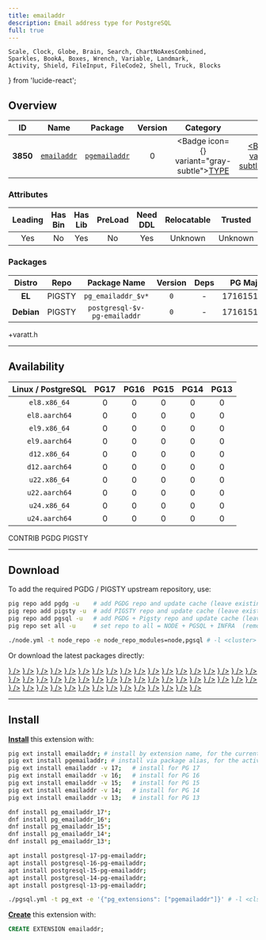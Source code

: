 ```yaml
---
title: emailaddr
description: Email address type for PostgreSQL
full: true
---
```


    Scale, Clock, Globe, Brain, Search, ChartNoAxesCombined,
    Sparkles, BookA, Boxes, Wrench, Variable, Landmark,
    Activity, Shield, FileInput, FileCode2, Shell, Truck, Blocks
} from 'lucide-react';

## Overview

| <TooltipIconButton tooltip="Extension unique identifier" side="top">ID</TooltipIconButton> | <TooltipIconButton tooltip="Extension name" side="top">Name</TooltipIconButton> | <TooltipIconButton tooltip="Package name for installation" side="top">Package</TooltipIconButton> | <TooltipIconButton tooltip="Latest available extension version" side="top">Version</TooltipIconButton> | <TooltipIconButton tooltip="Extension category" side="top">Category</TooltipIconButton> | <TooltipIconButton tooltip="Open source license" side="top">License</TooltipIconButton> | <TooltipIconButton tooltip="Programming language" side="top">Lang</TooltipIconButton> |
|:--------:|:--------:|:----------:|:--------------:|:---------------------------------------:|:------------------------------------------------------:|:----:|
| **3850** | [`emailaddr`](https://github.com/petere/pgemailaddr) | [`pgemailaddr`](/ext/emailaddr) | 0 | <Badge icon={<Boxes />} variant="gray-subtle"><a href="/ext/type" className="no-underline">TYPE</a></Badge> | <a href="/ext/list/license#postgresql" className="no-underline"><Badge icon={<Scale />} variant="blue-subtle">PostgreSQL</Badge></a> | <a href="/ext/list/lang#c"><Badge icon={<FileCode2 />} variant="blue-subtle">C</Badge></a> |

### Attributes

| <TooltipIconButton tooltip="The Primary Leading extension in the Package" side="top">Leading</TooltipIconButton> | <TooltipIconButton tooltip="Contains binary utils" side="top">Has Bin</TooltipIconButton> | <TooltipIconButton tooltip="Contains .so shared library files" side="top">Has Lib</TooltipIconButton> | <TooltipIconButton tooltip="Requires preloading via shared_preload_libraries" side="top">PreLoad</TooltipIconButton> | <TooltipIconButton tooltip="Requires CREATE EXTENSION DDL command" side="top">Need DDL</TooltipIconButton> | <TooltipIconButton tooltip="Can be installed in any schema" side="top">Relocatable</TooltipIconButton> | <TooltipIconButton tooltip="Can be created by non-superuser" side="top">Trusted</TooltipIconButton> | <TooltipIconButton tooltip="Schemas used by this extension" side="top">Schemas</TooltipIconButton> |
|:-------:|:-------:|:-------:|:-------:|:--------:|:-----------:|:-------:|:-------:|
| Yes | No | Yes | No | Yes | Unknown | Unknown | - |

### Packages

| <TooltipIconButton tooltip="Linux distribution family, EL or Debian" side="top">Distro</TooltipIconButton> | <TooltipIconButton tooltip="Package repository" side="top">Repo</TooltipIconButton> | <TooltipIconButton tooltip="The RPM/DEB Package Name Pattern (replace $v with real pg major)" side="top">Package Name</TooltipIconButton> | <TooltipIconButton tooltip="Latest package version" side="top">Version</TooltipIconButton> | <TooltipIconButton tooltip="RPM/DEB Package dependencies" side="top">Deps</TooltipIconButton> | <TooltipIconButton tooltip="Available in these PostgreSQL Major Versions" side="top">PG Major</TooltipIconButton> |
|:----------:|:--------:|:------------------------:|:-----------:|:------------:|:------------------:|
|   **EL**   | <Badge variant="amber-subtle"><span className="font-bold">PIGSTY</span></Badge> | `pg_emailaddr_$v*` | `0` | - | <Badge variant="green-subtle">17</Badge><Badge variant="green-subtle">16</Badge><Badge variant="green-subtle">15</Badge><Badge variant="green-subtle">14</Badge><Badge variant="green-subtle">13</Badge> |
| **Debian** | <Badge variant="amber-subtle"><span className="font-bold">PIGSTY</span></Badge> | `postgresql-$v-pg-emailaddr` | `0` | - | <Badge variant="green-subtle">17</Badge><Badge variant="green-subtle">16</Badge><Badge variant="green-subtle">15</Badge><Badge variant="green-subtle">14</Badge><Badge variant="green-subtle">13</Badge> |


<Callout title="Comments" type="info">
    +varatt.h
</Callout>


------

## Availability

| <TooltipIconButton tooltip="Linux Distro Arch / PostgreSQL Major Version" side="top">Linux / PostgreSQL </TooltipIconButton> | **PG17** | **PG16** | **PG15** | **PG14** | **PG13** |
|:-----:|:-----:|:-----:|:-----:|:-----:|:-----:|
| `el8.x86_64` | <Badge variant="amber-subtle">0</Badge> | <Badge variant="amber-subtle">0</Badge> | <Badge variant="amber-subtle">0</Badge> | <Badge variant="amber-subtle">0</Badge> | <Badge variant="amber-subtle">0</Badge> |
| `el8.aarch64` | <Badge variant="amber-subtle">0</Badge> | <Badge variant="amber-subtle">0</Badge> | <Badge variant="amber-subtle">0</Badge> | <Badge variant="amber-subtle">0</Badge> | <Badge variant="amber-subtle">0</Badge> |
| `el9.x86_64` | <Badge variant="amber-subtle">0</Badge> | <Badge variant="amber-subtle">0</Badge> | <Badge variant="amber-subtle">0</Badge> | <Badge variant="amber-subtle">0</Badge> | <Badge variant="amber-subtle">0</Badge> |
| `el9.aarch64` | <Badge variant="amber-subtle">0</Badge> | <Badge variant="amber-subtle">0</Badge> | <Badge variant="amber-subtle">0</Badge> | <Badge variant="amber-subtle">0</Badge> | <Badge variant="amber-subtle">0</Badge> |
| `d12.x86_64` | <Badge variant="amber-subtle">0</Badge> | <Badge variant="amber-subtle">0</Badge> | <Badge variant="amber-subtle">0</Badge> | <Badge variant="amber-subtle">0</Badge> | <Badge variant="amber-subtle">0</Badge> |
| `d12.aarch64` | <Badge variant="amber-subtle">0</Badge> | <Badge variant="amber-subtle">0</Badge> | <Badge variant="amber-subtle">0</Badge> | <Badge variant="amber-subtle">0</Badge> | <Badge variant="amber-subtle">0</Badge> |
| `u22.x86_64` | <Badge variant="amber-subtle">0</Badge> | <Badge variant="amber-subtle">0</Badge> | <Badge variant="amber-subtle">0</Badge> | <Badge variant="amber-subtle">0</Badge> | <Badge variant="amber-subtle">0</Badge> |
| `u22.aarch64` | <Badge variant="amber-subtle">0</Badge> | <Badge variant="amber-subtle">0</Badge> | <Badge variant="amber-subtle">0</Badge> | <Badge variant="amber-subtle">0</Badge> | <Badge variant="amber-subtle">0</Badge> |
| `u24.x86_64` | <Badge variant="amber-subtle">0</Badge> | <Badge variant="amber-subtle">0</Badge> | <Badge variant="amber-subtle">0</Badge> | <Badge variant="amber-subtle">0</Badge> | <Badge variant="amber-subtle">0</Badge> |
| `u24.aarch64` | <Badge variant="amber-subtle">0</Badge> | <Badge variant="amber-subtle">0</Badge> | <Badge variant="amber-subtle">0</Badge> | <Badge variant="amber-subtle">0</Badge> | <Badge variant="amber-subtle">0</Badge> |

<Badge variant="green-subtle"><span className="font-black">CONTRIB</span></Badge> <Badge variant="blue-subtle"><span className="font-black">PGDG</span></Badge> <Badge variant="amber-subtle"><span className="font-black">PIGSTY</span></Badge>

------

## Download

To add the required PGDG / PIGSTY upstream repository, use:

```bash tab="pig"
pig repo add pgdg -u    # add PGDG repo and update cache (leave existing repos)
pig repo add pigsty -u  # add PIGSTY repo and update cache (leave existing repos)
pig repo add pgsql -u   # add PGDG + Pigsty repo and update cache (leave existing repos)
pig repo set all -u     # set repo to all = NODE + PGSQL + INFRA  (remove existing repos)
```
```bash tab="pigsty"
./node.yml -t node_repo -e node_repo_modules=node,pgsql # -l <cluster>
```

Or download the latest packages directly:

<Files>
    <Folder name="el8.x86_64">
        <a href="https://repo.pigsty.io/yum/pgsql/el8.x86_64/pg_emailaddr_17-0-1PIGSTY.el8.x86_64.rpm"><File name="pg_emailaddr_17-0-1PIGSTY.el8.x86_64.rpm" icon={<Package className="text-emerald-500" />} /></a>
        <a href="https://repo.pigsty.io/yum/pgsql/el8.x86_64/pg_emailaddr_16-0-1PIGSTY.el8.x86_64.rpm"><File name="pg_emailaddr_16-0-1PIGSTY.el8.x86_64.rpm" icon={<Package className="text-emerald-500" />} /></a>
        <a href="https://repo.pigsty.io/yum/pgsql/el8.x86_64/pg_emailaddr_15-0-1PIGSTY.el8.x86_64.rpm"><File name="pg_emailaddr_15-0-1PIGSTY.el8.x86_64.rpm" icon={<Package className="text-emerald-500" />} /></a>
        <a href="https://repo.pigsty.io/yum/pgsql/el8.x86_64/pg_emailaddr_14-0-1PIGSTY.el8.x86_64.rpm"><File name="pg_emailaddr_14-0-1PIGSTY.el8.x86_64.rpm" icon={<Package className="text-emerald-500" />} /></a>
        <a href="https://repo.pigsty.io/yum/pgsql/el8.x86_64/pg_emailaddr_13-0-1PIGSTY.el8.x86_64.rpm"><File name="pg_emailaddr_13-0-1PIGSTY.el8.x86_64.rpm" icon={<Package className="text-emerald-500" />} /></a>
    </Folder>
    <Folder name="el8.aarch64">
        <a href="https://repo.pigsty.io/yum/pgsql/el8.aarch64/pg_emailaddr_17-0-1PIGSTY.el8.aarch64.rpm"><File name="pg_emailaddr_17-0-1PIGSTY.el8.aarch64.rpm" icon={<Package className="text-orange-500" />} /></a>
        <a href="https://repo.pigsty.io/yum/pgsql/el8.aarch64/pg_emailaddr_16-0-1PIGSTY.el8.aarch64.rpm"><File name="pg_emailaddr_16-0-1PIGSTY.el8.aarch64.rpm" icon={<Package className="text-orange-500" />} /></a>
        <a href="https://repo.pigsty.io/yum/pgsql/el8.aarch64/pg_emailaddr_15-0-1PIGSTY.el8.aarch64.rpm"><File name="pg_emailaddr_15-0-1PIGSTY.el8.aarch64.rpm" icon={<Package className="text-orange-500" />} /></a>
        <a href="https://repo.pigsty.io/yum/pgsql/el8.aarch64/pg_emailaddr_14-0-1PIGSTY.el8.aarch64.rpm"><File name="pg_emailaddr_14-0-1PIGSTY.el8.aarch64.rpm" icon={<Package className="text-orange-500" />} /></a>
        <a href="https://repo.pigsty.io/yum/pgsql/el8.aarch64/pg_emailaddr_13-0-1PIGSTY.el8.aarch64.rpm"><File name="pg_emailaddr_13-0-1PIGSTY.el8.aarch64.rpm" icon={<Package className="text-orange-500" />} /></a>
    </Folder>
    <Folder name="el9.x86_64">
        <a href="https://repo.pigsty.io/yum/pgsql/el9.x86_64/pg_emailaddr_17-0-1PIGSTY.el9.x86_64.rpm"><File name="pg_emailaddr_17-0-1PIGSTY.el9.x86_64.rpm" icon={<Package className="text-emerald-500" />} /></a>
        <a href="https://repo.pigsty.io/yum/pgsql/el9.x86_64/pg_emailaddr_16-0-1PIGSTY.el9.x86_64.rpm"><File name="pg_emailaddr_16-0-1PIGSTY.el9.x86_64.rpm" icon={<Package className="text-emerald-500" />} /></a>
        <a href="https://repo.pigsty.io/yum/pgsql/el9.x86_64/pg_emailaddr_15-0-1PIGSTY.el9.x86_64.rpm"><File name="pg_emailaddr_15-0-1PIGSTY.el9.x86_64.rpm" icon={<Package className="text-emerald-500" />} /></a>
        <a href="https://repo.pigsty.io/yum/pgsql/el9.x86_64/pg_emailaddr_14-0-1PIGSTY.el9.x86_64.rpm"><File name="pg_emailaddr_14-0-1PIGSTY.el9.x86_64.rpm" icon={<Package className="text-emerald-500" />} /></a>
        <a href="https://repo.pigsty.io/yum/pgsql/el9.x86_64/pg_emailaddr_13-0-1PIGSTY.el9.x86_64.rpm"><File name="pg_emailaddr_13-0-1PIGSTY.el9.x86_64.rpm" icon={<Package className="text-emerald-500" />} /></a>
    </Folder>
    <Folder name="el9.aarch64">
        <a href="https://repo.pigsty.io/yum/pgsql/el9.aarch64/pg_emailaddr_17-0-1PIGSTY.el9.aarch64.rpm"><File name="pg_emailaddr_17-0-1PIGSTY.el9.aarch64.rpm" icon={<Package className="text-orange-500" />} /></a>
        <a href="https://repo.pigsty.io/yum/pgsql/el9.aarch64/pg_emailaddr_16-0-1PIGSTY.el9.aarch64.rpm"><File name="pg_emailaddr_16-0-1PIGSTY.el9.aarch64.rpm" icon={<Package className="text-orange-500" />} /></a>
        <a href="https://repo.pigsty.io/yum/pgsql/el9.aarch64/pg_emailaddr_15-0-1PIGSTY.el9.aarch64.rpm"><File name="pg_emailaddr_15-0-1PIGSTY.el9.aarch64.rpm" icon={<Package className="text-orange-500" />} /></a>
        <a href="https://repo.pigsty.io/yum/pgsql/el9.aarch64/pg_emailaddr_14-0-1PIGSTY.el9.aarch64.rpm"><File name="pg_emailaddr_14-0-1PIGSTY.el9.aarch64.rpm" icon={<Package className="text-orange-500" />} /></a>
        <a href="https://repo.pigsty.io/yum/pgsql/el9.aarch64/pg_emailaddr_13-0-1PIGSTY.el9.aarch64.rpm"><File name="pg_emailaddr_13-0-1PIGSTY.el9.aarch64.rpm" icon={<Package className="text-orange-500" />} /></a>
    </Folder>
    <Folder name="d12.x86_64">
        <a href="https://repo.pigsty.io/apt/pgsql/bookworm/pool/main/p/pg-emailaddr/postgresql-17-pg-emailaddr_0-1PIGSTY~bookworm_amd64.deb"><File name="postgresql-17-pg-emailaddr_0-1PIGSTY~bookworm_amd64.deb" icon={<Box className="text-emerald-500" />} /></a>
        <a href="https://repo.pigsty.io/apt/pgsql/bookworm/pool/main/p/pg-emailaddr/postgresql-16-pg-emailaddr_0-1PIGSTY~bookworm_amd64.deb"><File name="postgresql-16-pg-emailaddr_0-1PIGSTY~bookworm_amd64.deb" icon={<Box className="text-emerald-500" />} /></a>
        <a href="https://repo.pigsty.io/apt/pgsql/bookworm/pool/main/p/pg-emailaddr/postgresql-15-pg-emailaddr_0-1PIGSTY~bookworm_amd64.deb"><File name="postgresql-15-pg-emailaddr_0-1PIGSTY~bookworm_amd64.deb" icon={<Box className="text-emerald-500" />} /></a>
        <a href="https://repo.pigsty.io/apt/pgsql/bookworm/pool/main/p/pg-emailaddr/postgresql-14-pg-emailaddr_0-1PIGSTY~bookworm_amd64.deb"><File name="postgresql-14-pg-emailaddr_0-1PIGSTY~bookworm_amd64.deb" icon={<Box className="text-emerald-500" />} /></a>
        <a href="https://repo.pigsty.io/apt/pgsql/bookworm/pool/main/p/pg-emailaddr/postgresql-13-pg-emailaddr_0-1PIGSTY~bookworm_amd64.deb"><File name="postgresql-13-pg-emailaddr_0-1PIGSTY~bookworm_amd64.deb" icon={<Box className="text-emerald-500" />} /></a>
    </Folder>
    <Folder name="d12.aarch64">
        <a href="https://repo.pigsty.io/apt/pgsql/bookworm/pool/main/p/pg-emailaddr/postgresql-17-pg-emailaddr_0-1PIGSTY~bookworm_arm64.deb"><File name="postgresql-17-pg-emailaddr_0-1PIGSTY~bookworm_arm64.deb" icon={<Box className="text-orange-500" />} /></a>
        <a href="https://repo.pigsty.io/apt/pgsql/bookworm/pool/main/p/pg-emailaddr/postgresql-16-pg-emailaddr_0-1PIGSTY~bookworm_arm64.deb"><File name="postgresql-16-pg-emailaddr_0-1PIGSTY~bookworm_arm64.deb" icon={<Box className="text-orange-500" />} /></a>
        <a href="https://repo.pigsty.io/apt/pgsql/bookworm/pool/main/p/pg-emailaddr/postgresql-15-pg-emailaddr_0-1PIGSTY~bookworm_arm64.deb"><File name="postgresql-15-pg-emailaddr_0-1PIGSTY~bookworm_arm64.deb" icon={<Box className="text-orange-500" />} /></a>
        <a href="https://repo.pigsty.io/apt/pgsql/bookworm/pool/main/p/pg-emailaddr/postgresql-14-pg-emailaddr_0-1PIGSTY~bookworm_arm64.deb"><File name="postgresql-14-pg-emailaddr_0-1PIGSTY~bookworm_arm64.deb" icon={<Box className="text-orange-500" />} /></a>
        <a href="https://repo.pigsty.io/apt/pgsql/bookworm/pool/main/p/pg-emailaddr/postgresql-13-pg-emailaddr_0-1PIGSTY~bookworm_arm64.deb"><File name="postgresql-13-pg-emailaddr_0-1PIGSTY~bookworm_arm64.deb" icon={<Box className="text-orange-500" />} /></a>
    </Folder>
    <Folder name="u22.x86_64">
        <a href="https://repo.pigsty.io/apt/pgsql/jammy/pool/main/p/pg-emailaddr/postgresql-17-pg-emailaddr_0-1PIGSTY~jammy_amd64.deb"><File name="postgresql-17-pg-emailaddr_0-1PIGSTY~jammy_amd64.deb" icon={<Box className="text-emerald-500" />} /></a>
        <a href="https://repo.pigsty.io/apt/pgsql/jammy/pool/main/p/pg-emailaddr/postgresql-16-pg-emailaddr_0-1PIGSTY~jammy_amd64.deb"><File name="postgresql-16-pg-emailaddr_0-1PIGSTY~jammy_amd64.deb" icon={<Box className="text-emerald-500" />} /></a>
        <a href="https://repo.pigsty.io/apt/pgsql/jammy/pool/main/p/pg-emailaddr/postgresql-15-pg-emailaddr_0-1PIGSTY~jammy_amd64.deb"><File name="postgresql-15-pg-emailaddr_0-1PIGSTY~jammy_amd64.deb" icon={<Box className="text-emerald-500" />} /></a>
        <a href="https://repo.pigsty.io/apt/pgsql/jammy/pool/main/p/pg-emailaddr/postgresql-14-pg-emailaddr_0-1PIGSTY~jammy_amd64.deb"><File name="postgresql-14-pg-emailaddr_0-1PIGSTY~jammy_amd64.deb" icon={<Box className="text-emerald-500" />} /></a>
        <a href="https://repo.pigsty.io/apt/pgsql/jammy/pool/main/p/pg-emailaddr/postgresql-13-pg-emailaddr_0-1PIGSTY~jammy_amd64.deb"><File name="postgresql-13-pg-emailaddr_0-1PIGSTY~jammy_amd64.deb" icon={<Box className="text-emerald-500" />} /></a>
    </Folder>
    <Folder name="u22.aarch64">
        <a href="https://repo.pigsty.io/apt/pgsql/jammy/pool/main/p/pg-emailaddr/postgresql-17-pg-emailaddr_0-1PIGSTY~jammy_arm64.deb"><File name="postgresql-17-pg-emailaddr_0-1PIGSTY~jammy_arm64.deb" icon={<Box className="text-orange-500" />} /></a>
        <a href="https://repo.pigsty.io/apt/pgsql/jammy/pool/main/p/pg-emailaddr/postgresql-16-pg-emailaddr_0-1PIGSTY~jammy_arm64.deb"><File name="postgresql-16-pg-emailaddr_0-1PIGSTY~jammy_arm64.deb" icon={<Box className="text-orange-500" />} /></a>
        <a href="https://repo.pigsty.io/apt/pgsql/jammy/pool/main/p/pg-emailaddr/postgresql-15-pg-emailaddr_0-1PIGSTY~jammy_arm64.deb"><File name="postgresql-15-pg-emailaddr_0-1PIGSTY~jammy_arm64.deb" icon={<Box className="text-orange-500" />} /></a>
        <a href="https://repo.pigsty.io/apt/pgsql/jammy/pool/main/p/pg-emailaddr/postgresql-14-pg-emailaddr_0-1PIGSTY~jammy_arm64.deb"><File name="postgresql-14-pg-emailaddr_0-1PIGSTY~jammy_arm64.deb" icon={<Box className="text-orange-500" />} /></a>
        <a href="https://repo.pigsty.io/apt/pgsql/jammy/pool/main/p/pg-emailaddr/postgresql-13-pg-emailaddr_0-1PIGSTY~jammy_arm64.deb"><File name="postgresql-13-pg-emailaddr_0-1PIGSTY~jammy_arm64.deb" icon={<Box className="text-orange-500" />} /></a>
    </Folder>
    <Folder name="u24.x86_64">
        <a href="https://repo.pigsty.io/apt/pgsql/noble/pool/main/p/pg-emailaddr/postgresql-17-pg-emailaddr_0-1PIGSTY~noble_amd64.deb"><File name="postgresql-17-pg-emailaddr_0-1PIGSTY~noble_amd64.deb" icon={<Box className="text-emerald-500" />} /></a>
        <a href="https://repo.pigsty.io/apt/pgsql/noble/pool/main/p/pg-emailaddr/postgresql-16-pg-emailaddr_0-1PIGSTY~noble_amd64.deb"><File name="postgresql-16-pg-emailaddr_0-1PIGSTY~noble_amd64.deb" icon={<Box className="text-emerald-500" />} /></a>
        <a href="https://repo.pigsty.io/apt/pgsql/noble/pool/main/p/pg-emailaddr/postgresql-15-pg-emailaddr_0-1PIGSTY~noble_amd64.deb"><File name="postgresql-15-pg-emailaddr_0-1PIGSTY~noble_amd64.deb" icon={<Box className="text-emerald-500" />} /></a>
        <a href="https://repo.pigsty.io/apt/pgsql/noble/pool/main/p/pg-emailaddr/postgresql-14-pg-emailaddr_0-1PIGSTY~noble_amd64.deb"><File name="postgresql-14-pg-emailaddr_0-1PIGSTY~noble_amd64.deb" icon={<Box className="text-emerald-500" />} /></a>
        <a href="https://repo.pigsty.io/apt/pgsql/noble/pool/main/p/pg-emailaddr/postgresql-13-pg-emailaddr_0-1PIGSTY~noble_amd64.deb"><File name="postgresql-13-pg-emailaddr_0-1PIGSTY~noble_amd64.deb" icon={<Box className="text-emerald-500" />} /></a>
    </Folder>
    <Folder name="u24.aarch64">
        <a href="https://repo.pigsty.io/apt/pgsql/noble/pool/main/p/pg-emailaddr/postgresql-17-pg-emailaddr_0-1PIGSTY~noble_arm64.deb"><File name="postgresql-17-pg-emailaddr_0-1PIGSTY~noble_arm64.deb" icon={<Box className="text-orange-500" />} /></a>
        <a href="https://repo.pigsty.io/apt/pgsql/noble/pool/main/p/pg-emailaddr/postgresql-16-pg-emailaddr_0-1PIGSTY~noble_arm64.deb"><File name="postgresql-16-pg-emailaddr_0-1PIGSTY~noble_arm64.deb" icon={<Box className="text-orange-500" />} /></a>
        <a href="https://repo.pigsty.io/apt/pgsql/noble/pool/main/p/pg-emailaddr/postgresql-15-pg-emailaddr_0-1PIGSTY~noble_arm64.deb"><File name="postgresql-15-pg-emailaddr_0-1PIGSTY~noble_arm64.deb" icon={<Box className="text-orange-500" />} /></a>
        <a href="https://repo.pigsty.io/apt/pgsql/noble/pool/main/p/pg-emailaddr/postgresql-14-pg-emailaddr_0-1PIGSTY~noble_arm64.deb"><File name="postgresql-14-pg-emailaddr_0-1PIGSTY~noble_arm64.deb" icon={<Box className="text-orange-500" />} /></a>
        <a href="https://repo.pigsty.io/apt/pgsql/noble/pool/main/p/pg-emailaddr/postgresql-13-pg-emailaddr_0-1PIGSTY~noble_arm64.deb"><File name="postgresql-13-pg-emailaddr_0-1PIGSTY~noble_arm64.deb" icon={<Box className="text-orange-500" />} /></a>
    </Folder>
</Files>

------

## Install

[**Install**](/docs/pgsql/extension/install) this extension with:

```bash tab="pig"
pig ext install emailaddr; # install by extension name, for the current active PG version
pig ext install pgemailaddr; # install via package alias, for the active PG version
pig ext install emailaddr -v 17;   # install for PG 17
pig ext install emailaddr -v 16;   # install for PG 16
pig ext install emailaddr -v 15;   # install for PG 15
pig ext install emailaddr -v 14;   # install for PG 14
pig ext install emailaddr -v 13;   # install for PG 13
```
```bash tab="yum" 
dnf install pg_emailaddr_17*;
dnf install pg_emailaddr_16*;
dnf install pg_emailaddr_15*;
dnf install pg_emailaddr_14*;
dnf install pg_emailaddr_13*;
```
```bash tab="apt" 
apt install postgresql-17-pg-emailaddr;
apt install postgresql-16-pg-emailaddr;
apt install postgresql-15-pg-emailaddr;
apt install postgresql-14-pg-emailaddr;
apt install postgresql-13-pg-emailaddr;
```
```bash tab="ansible"
./pgsql.yml -t pg_ext -e '{"pg_extensions": ["pgemailaddr"]}' # -l <cls>
```

[**Create**](/docs/pgsql/extension/create) this extension with:

```sql
CREATE EXTENSION emailaddr;
```


